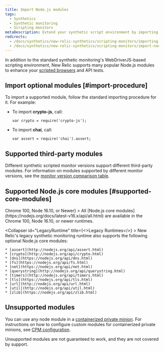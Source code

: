 ```yaml
---
title: Import Node.js modules
tags:
  - Synthetics
  - Synthetic monitoring
  - Scripting monitors
metaDescription: Extend your synthetic script environment by importing popular Node.js modules.
redirects:
  - /docs/synthetics/new-relic-synthetics/scripting-monitors/importing-nodejs-modules
  - /docs/synthetics/new-relic-synthetics/scripting-monitors/import-nodejs-modules
---
```


In addition to the standard synthetic monitoring's WebDriverJS-based scripting environment, New Relic supports many popular Node.js modules to enhance your [scripted browsers](/docs/synthetics/new-relic-synthetics/scripting-monitors/writing-scripted-browsers) and API tests.

## Import optional modules [#import-procedure]

To import a supported module, follow the standard importing procedure for it. For example:

* To import **crypto-js**, call:

  ```
  var crypto = require('crypto-js');
  ```
* To import **chai**, call:

  ```
  var assert = require('chai').assert;
  ```

## Supported third-party modules

Different synthetic scripted monitor versions support different third-party modules. For information on modules supported by different monitor versions, see the [monitor version comparison table](/docs/synthetics/new-relic-synthetics/scripting-monitors/scripted-monitor-runtime-environment).

## Supported Node.js core modules [#supported-core-modules]

<CollapserGroup>
  <Collapser
    id="NewRuntime"
    title={<>Chrome 100, Node 16.10, or Newer</>}
    >
    All [Node.js core modules](https://nodejs.org/docs/latest-v16.x/api/all.html) are available in the Chrome 100, Node 16.10, or newer runtimes.
  </Collapser>

  <Collapser
    id="LegacyRuntime"
    title={<>Legacy Runtimes</>}
    >
    New Relic's legacy synthetic monitoring runtime also supports the following optional Node.js core modules:

    * [assert](http://nodejs.org/api/assert.html)
    * [crypto](http://nodejs.org/api/crypto.html)
    * [dns](https://nodejs.org/api/dns.html)
    * [fs](https://nodejs.org/api/fs.html)
    * [net](https://nodejs.org/api/net.html)
    * [querystring](http://nodejs.org/api/querystring.html)
    * [timers](http://nodejs.org/api/timers.html)
    * [tls](https://nodejs.org/api/tls.html)
    * [url](http://nodejs.org/api/url.html)
    * [util](http://nodejs.org/api/util.html)
    * [zlib](https://nodejs.org/api/zlib.html)
  </Collapser>
</CollapserGroup>

## Unsupported modules

You can use any node module in a [containerized private minion](/docs/synthetics/new-relic-synthetics/private-locations/install-containerized-private-minions-cpms). For instructions on how to configure custom modules for containerized private minions, see [CPM configuration](/docs/synthetics/new-relic-synthetics/private-locations/containerized-private-minion-cpm-configuration#custom-modules).

Unsupported modules are not guaranteed to work, and they are not covered by support.
